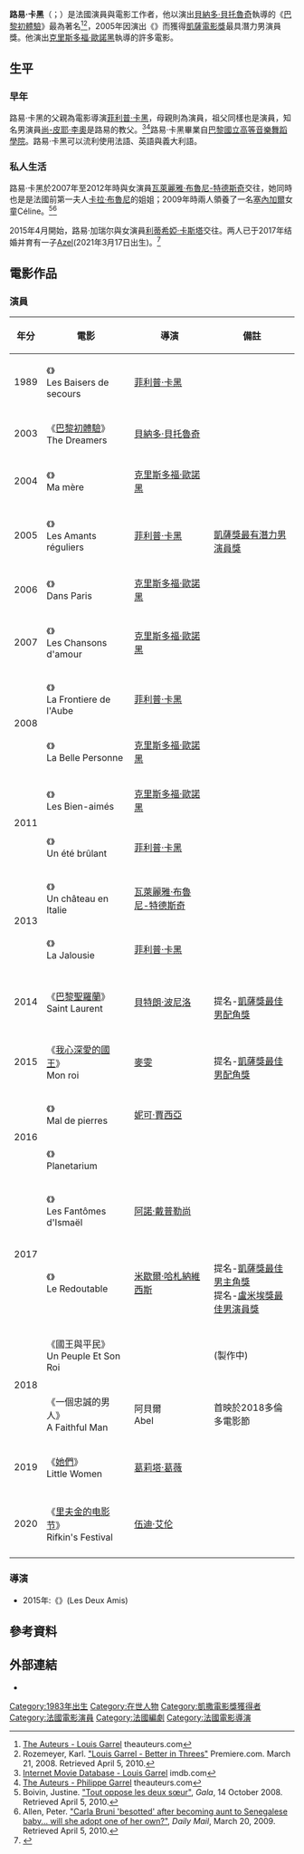 {{noteTA
|T=zh-tw:路易·卡瑞; zh-hk:路易斯·加爾; zh-mo:路易斯·加爾; zh-cn:路易·加瑞尔; zh:路易·卡黑;
|G1=Show
|1=zh-tw:路易·卡瑞; zh-hk:路易斯·加爾; zh-mo:路易斯·加爾; zh-cn:路易·加瑞尔; zh:路易·卡黑;
|2=zh-tw:卡瑞; zh-hk:加爾; zh-mo:加爾; zh-cn:加瑞尔; zh:卡黑;
}}

{{Infobox person
| name  = 路易·卡黑<br/>Louis Garrel
| image = Louis Garrel Cannes 2010.jpg
| imagesize = 
| caption = 
| birth_date = {{birth date and age|1983|6|14|df=yes}}
| birth_place = {{FRA}}[[巴黎|巴黎]]
| nationality = {{FRA}}
| years_active = 1989年─至今
| occupation = 演員、導演、編劇、攝影
| spouse = 
| partner = [[瓦萊麗雅·布魯尼-特德斯奇|瓦萊麗雅·布魯尼-特德斯奇]] (2007-2012)
| children = 1
}}

'''路易·卡黑'''（{{lang-fr|Louis Garrel}}；{{bd|1983年|6月14日}}）是法國演員與電影工作者，他以演出[[貝納多·貝托魯奇|貝納多·貝托魯奇]]執導的《[[戏梦巴黎|巴黎初體驗]]》最為著名<ref name="lgauteurs">[http://www.theauteurs.com/cast_members/3375 The Auteurs - Louis Garrel] {{Wayback|url=http://www.theauteurs.com/cast_members/3375 |date=20100218111643 }} theauteurs.com</ref><ref name="premiere">Rozemeyer, Karl. [http://www.premiere.com/Feature/Louis-Garrel-Better-in-Threes "Louis Garrel - Better in Threes"]{{dead link|date=十月 2017 |bot=InternetArchiveBot }} Premiere.com. March 21, 2008. Retrieved April 5, 2010.</ref>，2005年因演出《{{link-fr|安那其戀人|Les Amants réguliers}}》而獲得[[凯撒电影奖|凱薩電影獎]]最具潛力男演員獎。他演出[[克里斯多福·歐諾黑|克里斯多福·歐諾黑]]執導的許多電影。

== 生平 ==
=== 早年 ===
路易·卡黑的父親為電影導演[[菲利普·卡黑|菲利普·卡黑]]，母親則為演員{{link-fr|碧姬·夕|Brigitte Sy}}，祖父{{link-fr|莫里斯·卡黑|Maurice Garrel}}同樣也是演員，知名男演員[[讓-皮埃爾·里奧|尚-皮耶·李奧]]是路易的教父。<ref name="imdb">[http://www.imdb.com/name/nm0308039/ Internet Movie Database - Louis Garrel] imdb.com</ref><ref name="auteurs">[http://www.theauteurs.com/cast_members/145 The Auteurs - Philippe Garrel] theauteurs.com</ref>路易·卡黑畢業自[[巴黎國立高等音樂舞蹈學院|巴黎國立高等音樂舞蹈學院]]。路易·卡黑可以流利使用法語、英語與義大利語。

=== 私人生活 ===
路易·卡黑於2007年至2012年時與女演員[[瓦萊麗雅·布魯尼-特德斯奇|瓦萊麗雅·布魯尼-特德斯奇]]交往，她同時也是是法國前第一夫人[[卡拉·布魯尼|卡拉·布魯尼]]的姐姐；2009年時兩人領養了一名[[塞內加爾|塞內加爾]]女童Céline。<ref>Boivin, Justine. [http://www.gala.fr/l_actu/on_ne_parle_que_de_ca/carla_sarkozy_et_valeria_bruni-tedeschi_complexes_mais_pas_complices_136380 "Tout oppose les deux sœur"], ''Gala'', 14 October 2008. Retrieved April 5, 2010.</ref><ref>Allen, Peter. [http://www.dailymail.co.uk/news/worldnews/article-1163411/Carla-Bruni-besotted-aunt-African-baby--adopt-own.html "Carla Bruni 'besotted' after becoming aunt to Senegalese baby... will she adopt one of her own?"], ''Daily Mail'', March 20, 2009. Retrieved April 5, 2010.</ref>

2015年4月開始，路易·加瑞尔與女演員[[利蒂希婭·卡斯塔|利蒂希婭·卡斯塔]]交往。两人已于2017年结婚并育有一子[https://kurier.at/freizeit/ueberraschung-supermodel-laetitia-casta-wurde-wieder-mama/401344631 Azel](2021年3月17日出生)。<ref>{{cite web |url=http://www.public.fr/News/Exclu-Public-Laetitia-Casta-sa-nouvelle-love-story-735500|title=Exclu Public : Laetitia Casta : sa nouvelle love story ! |accessdate=2 July 2015 |work=Public}}</ref>

== 電影作品 ==
=== 演員 ===
{| class="wikitable"
|-
! 年分
! 電影
! 導演
! 備註
|-
| 1989
| 《{{link-fr|迴吻|Les Baisers de secours}}》<br>Les Baisers de secours
| [[菲利普·卡黑|菲利普·卡黑]]
| 
|-
| 2003
| 《[[戏梦巴黎|巴黎初體驗]]》<br>The Dreamers
| [[貝納多·貝托魯奇|貝納多·貝托魯奇]]
| 
|-
| 2004
| 《{{link-fr|母親，愛情的限度|Ma mère (film, 2004)}}》<br>Ma mère
| [[克里斯多福·歐諾黑|克里斯多福·歐諾黑]]
| 
|-
| 2005
| 《{{link-fr|安那其戀人|Les Amants réguliers}}》<br>Les Amants réguliers
| [[菲利普·卡黑|菲利普·卡黑]]
| {{small|([[第62屆威尼斯國際電影節|第62屆威尼斯影展]]正式競賽片)}}<br>[[凯撒电影奖|凱薩獎最有潛力男演員獎]]
|-
| 2006
| 《{{link-fr|花都圓舞曲|Dans Paris}}》<br>Dans Paris
| [[克里斯多福·歐諾黑|克里斯多福·歐諾黑]]
| 
|-
| 2007
| 《{{link-fr|巴黎小情歌|Les Chansons d'amour}}》<br>Les Chansons d'amour
| [[克里斯多福·歐諾黑|克里斯多福·歐諾黑]]
| {{small|([[第60届戛纳电影节|第60屆坎城影展]]正式競賽片)}}
|-
| rowspan=2|2008
| 《{{link-fr|黎明前與妳相遇|La Frontiere de l'Aube}}》<br>La Frontiere de l'Aube
| [[菲利普·卡黑|菲利普·卡黑]]
| {{small|([[第61届戛纳电影节|第61屆坎城影展]]正式競賽片)}}
|-
| 《{{link-fr|巴黎小情人|La Belle Personne}}》<br>La Belle Personne
| [[克里斯多福·歐諾黑|克里斯多福·歐諾黑]]
| 
|-
| rowspan=2|2011
| 《{{link-fr|最愛小情歌|Les Bien-aimés}}》<br>Les Bien-aimés
| [[克里斯多福·歐諾黑|克里斯多福·歐諾黑]]
| 
|-
| 《{{link-fr|偷歡|Un été brûlant}}》<br>Un été brûlant
| [[菲利普·卡黑|菲利普·卡黑]]
| {{small|([[第68届威尼斯国际电影节|第68屆威尼斯影展]]正式競賽片)}}
|-
| rowspan=2|2013
| 《{{link-en|我曾擁有那座城堡|A Castle in Italy}}》<br>Un château en Italie
| [[瓦萊麗雅·布魯尼-特德斯奇|瓦萊麗雅·布魯尼-特德斯奇]]
| {{small|([[第66屆坎城影展|第66屆坎城影展]]正式競賽片)}}
|-
| 《{{link-fr|戀人啊！|La Jalousie (film, 2013)}}》<br>La Jalousie
| [[菲利普·卡黑|菲利普·卡黑]]
| {{small|([[第70屆威尼斯國際電影節|第70屆威尼斯影展]]正式競賽片)}}
|-
| 2014
| 《[[巴黎聖羅蘭|巴黎聖羅蘭]]》<br>Saint Laurent
| [[貝特朗·波尼洛|貝特朗·波尼洛]]
| {{small|([[第67屆坎城影展|第67屆坎城影展]]正式競賽片)}}<br>提名-[[凯撒电影奖|凱薩獎最佳男配角獎]]
|-
| 2015
| 《[[我心深愛的國王|我心深愛的國王]]》<br>Mon roi
| [[麥雯|麥雯]]
| {{small|([[第68屆坎城影展|第68屆坎城影展]]正式競賽片)}}<br>提名-[[凯撒电影奖|凱薩獎最佳男配角獎]]
|-
| rowspan=2|2016
| 《{{link-fr|熾戀|Mal de pierres}}》<br>Mal de pierres
| [[妮可·賈西亞|妮可·賈西亞]]
| {{small|([[第69屆坎城影展|第69屆坎城影展]]正式競賽片)}}
|-
| 《{{link-en|通靈美人|Planetarium (film)}}》<br>Planetarium
| {{link-fr|蕾貝卡·紫洛托斯基|Rebecca Zlotowski}}
| 
|-
| rowspan=2|2017
| 《{{link-en|舊愛回來後|Ismael's Ghosts}}》<br>Les Fantômes d'Ismaël
| [[阿諾·戴普勒尚|阿諾·戴普勒尚]]
| 
|-
| 《{{link-fr|情陷高達|Le Redoutable (film)}}》<br>Le Redoutable
| [[米歇爾·哈札納維西斯|米歇爾·哈札納維西斯]]
| {{small|([[第70屆坎城影展|第70屆坎城影展]]正式競賽片)}}<br>提名-[[凱薩獎最佳男主角獎|凱薩獎最佳男主角獎]]<br>提名-[[盧米埃獎|盧米埃獎最佳男演員獎]]
|-
| rowspan=2|2018
| 《國王與平民》<br>Un Peuple Et Son Roi
| {{link-fr|皮耶·休雷|Pierre Schoeller}}
| (製作中)
|-
| 《一個忠誠的男人》<br>A Faithful Man 
| 阿貝爾<br>Abel
| 首映於2018多倫多電影節
|-
|rowspan=1|2019
|《[[她們_(電影)|她們]]》<br>Little Women||[[葛莉塔·葛薇|葛莉塔·葛薇]]||
|-
|-
|rowspan=1|2020
|《[[里夫金的电影节|里夫金的电影节]]》<br>Rifkin's Festival||[[伍迪·艾伦|伍迪·艾伦]]||
|-
|}

=== 導演 ===
*2015年:《{{link-fr|左右愛為難|Les Deux Amis (film)}}》(Les Deux Amis)

==參考資料==
{{reflist}}

==外部連結==
*{{imdb|0308039}}


{{DEFAULTSORT:Garrel, Louis}}
[[Category:1983年出生|Category:1983年出生]]
[[Category:在世人物|Category:在世人物]]
[[Category:凱撒電影獎獲得者|Category:凱撒電影獎獲得者]]
[[Category:法國電影演員|Category:法國電影演員]]
[[Category:法國編劇|Category:法國編劇]]
[[Category:法國電影導演|Category:法國電影導演]]